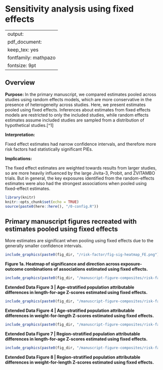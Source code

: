 # Sensitivity analysis using fixed effects {#fixed-effects}

---
output:
  pdf_document:
    keep_tex: yes
fontfamily: mathpazo
fontsize: 9pt
---

\raggedright

## Overview

__Purpose: __
In the primary manuscript, we compared estimates pooled across studies using random effects models, which are more conservative in the presence of heterogeneity across studies. Here, we present estimates pooled using fixed effects. Inferences about estimates from fixed effects models are restricted to only the included studies, while random effects estimates assume included studies are sampled from a distribution of hypothetical studies.[^1] 

__Interpretation: __

Fixed effect estimates had narrow confidence intervals, and therefore more risk factors had statistically significant PIEs. 

__Implications:__

The fixed effect estimates are weighted towards results from larger studies, so are more heavily influenced by the large Jivita-3, Probit, and ZVITAMBO trials. But in general, the key exposures identified from the random-effects estimates were also had the strongest associations when pooled using fixed-effect estimates.



```r
library(knitr)
knitr::opts_chunk$set(echo = TRUE)
source(paste0(here::here(), "/0-config.R"))
```



## Primary manuscript figures recreated with estimates pooled using fixed effects

More estimates are significant when pooling using fixed effects due to the generally smaller confidence intervals.

```r
include_graphics(paste0(fig_dir, "/risk-factor/fig-sig-heatmap_FE.png"))
```
**Figure 1a.  Heatmap of significance and direction across exposure-outcome combinations of associations estimated using fixed effects. ** 

```r
include_graphics(paste0(fig_dir, "/manuscript-figure-composites/risk-factor/extended-data/fig-laz-PAR-strat-age_FE.png"))

```
**Extended Data Figure 3 | Age-stratified population attributable differences in length-for-age Z-scores estimated using fixed effects. ** 

```r
include_graphics(paste0(fig_dir, "/manuscript-figure-composites/risk-factor/extended-data/fig-wlz-PAR-strat-age_FE.png"))

```
**Extended Data Figure 4 | Age-stratified population attributable differences in weight-for-length Z-scores estimated using fixed effects. ** 



```r
include_graphics(paste0(fig_dir, "/manuscript-figure-composites/risk-factor/extended-data/fig-laz-PAR-strat-region_FE.png"))

```
**Extended Data Figure 7 | Region-stratified population attributable differences in length-for-age Z-scores estimated using fixed effects. ** 

```r
include_graphics(paste0(fig_dir, "/manuscript-figure-composites/risk-factor/extended-data/fig-wlz-PAR-strat-region_FE.png"))

```
**Extended Data Figure 8 | Region-stratified population attributable differences in weight-for-length Z-scores estimated using fixed effects. ** 
